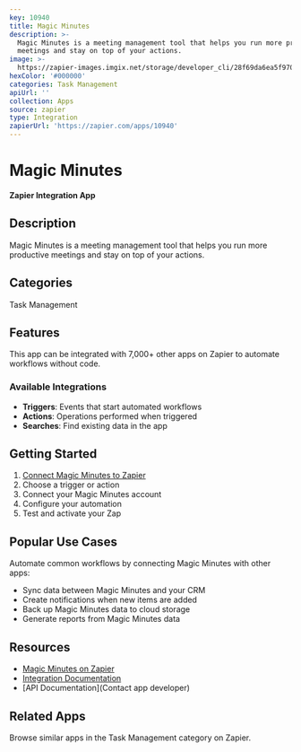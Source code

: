 ```yaml
---
key: 10940
title: Magic Minutes
description: >-
  Magic Minutes is a meeting management tool that helps you run more productive
  meetings and stay on top of your actions.
image: >-
  https://zapier-images.imgix.net/storage/developer_cli/28f69da6ea5f9705962e82e37f3b45b3.png?auto=format%2Ccompress&ixlib=python-3.0.0&q=50
hexColor: '#000000'
categories: Task Management
apiUrl: ''
collection: Apps
source: zapier
type: Integration
zapierUrl: 'https://zapier.com/apps/10940'
---
```

# Magic Minutes

**Zapier Integration App**

## Description

Magic Minutes is a meeting management tool that helps you run more productive meetings and stay on top of your actions.

## Categories

Task Management

## Features

This app can be integrated with 7,000+ other apps on Zapier to automate workflows without code.

### Available Integrations

- **Triggers**: Events that start automated workflows
- **Actions**: Operations performed when triggered
- **Searches**: Find existing data in the app

## Getting Started

1. [Connect Magic Minutes to Zapier](https://zapier.com/apps/10940)
2. Choose a trigger or action
3. Connect your Magic Minutes account
4. Configure your automation
5. Test and activate your Zap

## Popular Use Cases

Automate common workflows by connecting Magic Minutes with other apps:

- Sync data between Magic Minutes and your CRM
- Create notifications when new items are added
- Back up Magic Minutes data to cloud storage
- Generate reports from Magic Minutes data

## Resources

- [Magic Minutes on Zapier](https://zapier.com/apps/10940)
- [Integration Documentation](https://zapier.com/apps/10940/integrations)
- [API Documentation](Contact app developer)

## Related Apps

Browse similar apps in the Task Management category on Zapier.
